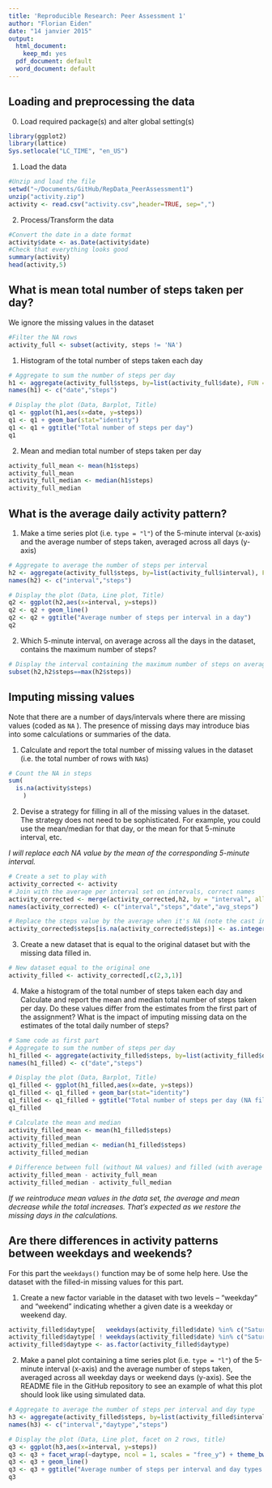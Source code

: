 ```yaml
---
title: 'Reproducible Research: Peer Assessment 1'
author: "Florian Eiden"
date: "14 janvier 2015"
output:
  html_document:
    keep_md: yes
  pdf_document: default
  word_document: default
---
```



## Loading and preprocessing the data
0. Load required package(s) and alter global setting(s)
```r
library(ggplot2)
library(lattice)
Sys.setlocale("LC_TIME", "en_US")
```

1. Load the data
```r
#Unzip and load the file
setwd("~/Documents/GitHub/RepData_PeerAssessment1")
unzip("activity.zip")
activity <- read.csv("activity.csv",header=TRUE, sep=",")
```


2. Process/Transform the data
```r
#Convert the date in a date format
activity$date <- as.Date(activity$date)
#Check that everything looks good
summary(activity)
head(activity,5)
```

## What is mean total number of steps taken per day?
We ignore the missing values in the dataset
```r
#Filter the NA rows
activity_full <- subset(activity, steps != 'NA')
```

1. Histogram of the total number of steps taken each day
```r
# Aggregate to sum the number of steps per day
h1 <- aggregate(activity_full$steps, by=list(activity_full$date), FUN = sum)
names(h1) <- c("date","steps") 

# Display the plot (Data, Barplot, Title)
q1 <- ggplot(h1,aes(x=date, y=steps))
q1 <- q1 + geom_bar(stat="identity")
q1 <- q1 + ggtitle("Total number of steps per day")
q1
```

2. Mean and median total number of steps taken per day
```r
activity_full_mean <- mean(h1$steps)
activity_full_mean
activity_full_median <- median(h1$steps)
activity_full_median
```


## What is the average daily activity pattern?
1. Make a time series plot (i.e. `type = "l"`) of the 5-minute interval (x-axis) and the average number of steps taken, averaged across all days (y-axis)
```r
# Aggregate to average the number of steps per interval
h2 <- aggregate(activity_full$steps, by=list(activity_full$interval), FUN = mean)
names(h2) <- c("interval","steps") 

# Display the plot (Data, Line plot, Title)
q2 <- ggplot(h2,aes(x=interval, y=steps))
q2 <- q2 + geom_line()
q2 <- q2 + ggtitle("Average number of steps per interval in a day")
q2
```


2. Which 5-minute interval, on average across all the days in the dataset, contains the maximum number of steps?
```r
# Display the interval containing the maximum number of steps on average
subset(h2,h2$steps==max(h2$steps))
```

## Imputing missing values

Note that there are a number of days/intervals where there are missing values (coded as `NA`
). The presence of missing days may introduce bias into some calculations or summaries of the data.

1. Calculate and report the total number of missing values in the dataset (i.e. the total number of rows with `NA`s)
```r
# Count the NA in steps
sum(
  is.na(activity$steps)
    )
```

2. Devise a strategy for filling in all of the missing values in the dataset. The strategy does not need to be sophisticated. For example, you could use the mean/median for that day, or the mean for that 5-minute interval, etc.

*I will replace each NA value by the mean of the corresponding 5-minute interval.*

```r
# Create a set to play with
activity_corrected <- activity
# Join with the average per interval set on intervals, correct names
activity_corrected <- merge(activity_corrected,h2, by = "interval", all.x=TRUE)
names(activity_corrected) <- c("interval","steps","date","avg_steps")

# Replace the steps value by the average when it's NA (note the cast in int+round to respect the data format)
activity_corrected$steps[is.na(activity_corrected$steps)] <- as.integer(round(activity_corrected$avg_steps[is.na(activity_corrected$steps)],0))

```

3. Create a new dataset that is equal to the original dataset but with the missing data filled in.
```r
# New dataset equal to the original one
activity_filled <- activity_corrected[,c(2,3,1)]
```

4. Make a histogram of the total number of steps taken each day and Calculate and report the mean and median total number of steps taken per day. Do these values differ from the estimates from the first part of the assignment? What is the impact of imputing missing data on the estimates of the total daily number of steps?
```r
# Same code as first part
# Aggregate to sum the number of steps per day
h1_filled <- aggregate(activity_filled$steps, by=list(activity_filled$date), FUN = sum)
names(h1_filled) <- c("date","steps") 

# Display the plot (Data, Barplot, Title)
q1_filled <- ggplot(h1_filled,aes(x=date, y=steps))
q1_filled <- q1_filled + geom_bar(stat="identity")
q1_filled <- q1_filled + ggtitle("Total number of steps per day (NA filled)")
q1_filled

# Calculate the mean and median
activity_filled_mean <- mean(h1_filled$steps)
activity_filled_mean
activity_filled_median <- median(h1_filled$steps)
activity_filled_median

# Difference between full (without NA values) and filled (with average values per interval instead of NA values)
activity_filled_mean - activity_full_mean
activity_filled_median - activity_full_median
```

*If we reintroduce mean values in the data set, the average and mean decrease while the total increases.
That's expected as we restore the missing days in the calculations.*

## Are there differences in activity patterns between weekdays and weekends?

For this part the `weekdays()` function may be of some help here. Use the dataset with the filled-in missing values for this part.

1. Create a new factor variable in the dataset with two levels – “weekday” and “weekend” indicating whether a given date is a weekday or weekend day.
```r
activity_filled$daytype[   weekdays(activity_filled$date) %in% c("Saturday","Sunday") ] <- "weekend" 
activity_filled$daytype[ ! weekdays(activity_filled$date) %in% c("Saturday","Sunday") ] <- "weekday"
activity_filled$daytype <- as.factor(activity_filled$daytype)
```

2. Make a panel plot containing a time series plot (i.e. `type = "l"`) of the 5-minute interval (x-axis) and the average number of steps taken, averaged across all weekday days or weekend days (y-axis). See the README file in the GitHub repository to see an example of what this plot should look like using simulated data.
```r
# Aggregate to average the number of steps per interval and day type
h3 <- aggregate(activity_filled$steps, by=list(activity_filled$interval,activity_filled$daytype), FUN = mean)
names(h3) <- c("interval","daytype","steps") 

# Display the plot (Data, Line plot, facet on 2 rows, title)
q3 <- ggplot(h3,aes(x=interval, y=steps))
q3 <- q3 + facet_wrap(~daytype, ncol = 1, scales = "free_y") + theme_bw() + ylim(0,250)
q3 <- q3 + geom_line()
q3 <- q3 + ggtitle("Average number of steps per interval and day types (NA filled)")
q3
```

